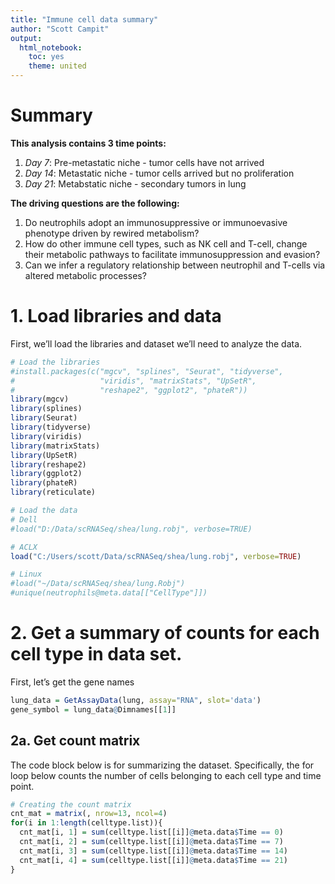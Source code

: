 ```yaml
---
title: "Immune cell data summary"
author: "Scott Campit"
output: 
  html_notebook:
    toc: yes
    theme: united
---
```


# Summary
**This analysis contains 3 time points:**

  1. *Day 7*:  Pre-metastatic niche - tumor cells have not arrived
  2. *Day 14*: Metastatic niche - tumor cells arrived but no proliferation
  3. *Day 21*: Metabstatic niche - secondary tumors in lung 

**The driving questions are the following:**

  1. Do neutrophils adopt an immunosuppressive or immunoevasive phenotype driven by rewired metabolism?
  2. How do other immune cell types, such as NK cell and T-cell, change their metabolic pathways to facilitate immunosuppression and evasion?
  3. Can we infer a regulatory relationship between neutrophil and T-cells via altered metabolic processes?

# 1. Load libraries and data
First, we'll load the libraries and dataset we'll need to analyze the data.

```r
# Load the libraries
#install.packages(c("mgcv", "splines", "Seurat", "tidyverse", 
#                   "viridis", "matrixStats", "UpSetR", 
#                   "reshape2", "ggplot2", "phateR"))
library(mgcv)
library(splines)
library(Seurat)
library(tidyverse)
library(viridis)
library(matrixStats)
library(UpSetR)
library(reshape2)
library(ggplot2)
library(phateR)
library(reticulate)

# Load the data
# Dell
#load("D:/Data/scRNASeq/shea/lung.robj", verbose=TRUE)

# ACLX
load("C:/Users/scott/Data/scRNASeq/shea/lung.robj", verbose=TRUE)

# Linux
#load("~/Data/scRNASeq/shea/lung.Robj")
#unique(neutrophils@meta.data[["CellType"]])
```

# 2. Get a summary of counts for each cell type in data set.

First, let's get the gene names
```r
lung_data = GetAssayData(lung, assay="RNA", slot='data')
gene_symbol = lung_data@Dimnames[[1]]
```

## 2a. Get count matrix
The code block below is for summarizing the dataset. Specifically, the for loop below counts the number of cells belonging to each cell type and time point. 
```r
# Creating the count matrix
cnt_mat = matrix(, nrow=13, ncol=4)
for(i in 1:length(celltype.list)){
  cnt_mat[i, 1] = sum(celltype.list[[i]]@meta.data$Time == 0)
  cnt_mat[i, 2] = sum(celltype.list[[i]]@meta.data$Time == 7)
  cnt_mat[i, 3] = sum(celltype.list[[i]]@meta.data$Time == 14)
  cnt_mat[i, 4] = sum(celltype.list[[i]]@meta.data$Time == 21)
}
```
